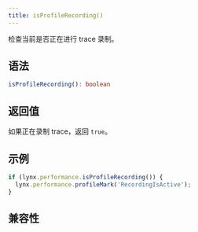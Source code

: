 ```yaml
---
title: isProfileRecording()
---
```


检查当前是否正在进行 trace 录制。

## 语法

```typescript
isProfileRecording(): boolean
```

## 返回值

如果正在录制 trace，返回 `true`。

## 示例

```typescript
if (lynx.performance.isProfileRecording()) {
  lynx.performance.profileMark('RecordingIsActive');
}
```

## 兼容性


<LegacyCompatTable metadata="lynx-api/lynx/performance" />
